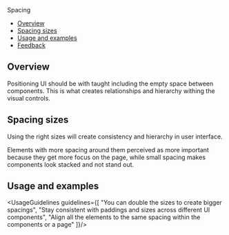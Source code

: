 
<Meta
  title="Foundations/Spacing"
/>

<!--- Component documentation -->

<ComponentName withFoundationBackground>
  Spacing
</ComponentName>

- [Overview](#overview)
- [Spacing sizes](#spacing-sizes)
- [Usage and examples](#usage-and-examples)
- [Feedback](#feedback)

## Overview
Positioning UI should be with taught including the empty space between components.
This is what creates relationships and hierarchy withing the visual controls.

## Spacing sizes
Using the right sizes will create consistency and hierarchy in user interface.
<SpacingSizes/>

<Tip title="Applying spacing">
  Elements with more spacing around them perceived as more important because they get more focus on the page,
  while small spacing makes components look stacked and not stand out.</Tip>

## Usage and examples
<UsageGuidelines guidelines={[
  "You can double the sizes to create bigger spacings",
  "Stay consistent with paddings and sizes across different UI components",
  "Align all the elements to the same spacing within the components or a page"
]}/>

<Frame className="monday-storybook-spacing_image-container">
  <img className="monday-storybook-spacing_image--menu" src={menuExample} alt=""/>
</Frame>
<Frame className="monday-storybook-spacing_image-container">
  <img className="monday-storybook-spacing_image--toolbar" src={toolbarExample} alt=""/>
</Frame>
<Frame className="monday-storybook-spacing_image-container ">
  <img className="monday-storybook-spacing_image--tipseen" src={tipseenExample} alt=""/>
</Frame>